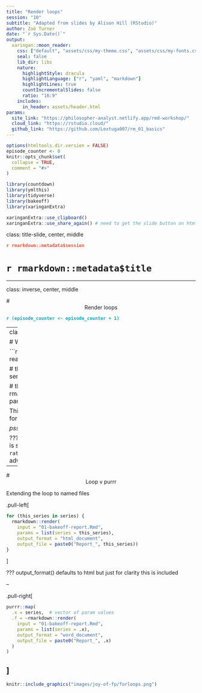 ```yaml
---
title: "Render loops"
session: "10"
subtitle: "Adapted from slides by Alison Hill (RStudio)"
author: Zoë Turner
date: "`r Sys.Date()`"
output:
  xaringan::moon_reader:
    css: ["default", "assets/css/my-theme.css", "assets/css/my-fonts.css"]
    seal: false 
    lib_dir: libs
    nature:
      highlightStyle: dracula
      highlightLanguage: ["r", "yaml", "markdown"]
      highlightLines: true
      countIncrementalSlides: false
      ratio: "16:9"
    includes:
      in_header: assets/header.html  
params:
  site_link: "https://philosopher-analyst.netlify.app/rmd-workshop/"
  cloud_link: "https://rstudio.cloud/"
  github_link: "https://github.com/Lextuga007/rm_01_basics"
---
```


```r
options(htmltools.dir.version = FALSE)
episode_counter <- 0
knitr::opts_chunk$set(
  collapse = TRUE,   
  comment = "#>"
)
```

```r
library(countdown)
library(ymlthis)
library(tidyverse)
library(bakeoff)
library(xaringanExtra)

xaringanExtra::use_clipboard()
xaringanExtra::use_share_again() # need to get the slide button on html view
```

class: title-slide, center, middle

<span class="fa-stack fa-4x">
  <i class="fa fa-circle fa-stack-2x" style="color: #ffffffcc;"></i>
  <strong class="fa-stack-1x" style="color:#e7553c;">`r rmarkdown::metadata$session`</strong>
</span> 

# `r rmarkdown::metadata$title`

---

class: inverse, center, middle

# <center>Render loops</center>

<span class="fa-stack fa-4x">
  <i class="fa fa-circle fa-stack-2x" style="color: #fff;"></i>
  <strong class="fa-stack-1x" style="color:#17a2b8;">`r (episode_counter <- episode_counter + 1)` </strong>
</span> 

---
class: live-code

# We loop together


```r
ratings <- readr::read_csv(here::here("data/ratings.csv"))

# the setup finds the individual series numbers
series <- sort(unique(ratings$series))

# the loop
for (this_series in series) {
  rmarkdown::render("01-bakeoff-report.Rmd",
         params = list(series = this_series))
}
```

This loop just overwrites the html file (check for the time run).

_psst...the wrong way_

???
The data loaded into the GitHub repository is split out by series as well as
altogether - `ratings.csv` was originally used in the advanced session. 


---

# <center>Loop v purrr</center>

Extending the loop to named files

.pull-left[
```r

for (this_series in series) {
  rmarkdown::render(
    input = "01-bakeoff-report.Rmd",
    params = list(series = this_series), 
    output_format = "html_document", 
    output_file = paste0("Report_", this_series))
}

```
]

???
output_format() defaults to html but just for clarity this is included

--

.pull-right[

```r
purrr::map(
  .x = series,  # vector of param values
  .f = ~rmarkdown::render(
    input = "01-bakeoff-report.Rmd", 
    params = list(series = .x),  
    output_format = "word_document",
    output_file = paste0("Report_", .x)
  )
)

```

]
---

```r
knitr::include_graphics("images/joy-of-fp/forloops.png")
```


